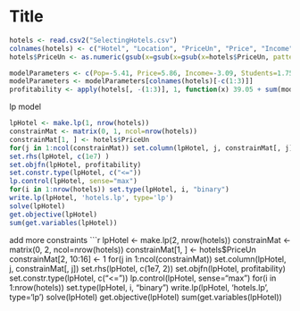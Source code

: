 Title
========================================================

```r
hotels <- read.csv2("SelectingHotels.csv")
colnames(hotels) <- c("Hotel", "Location", "PriceUn", "Price", "Income", "Students", "Pop")
hotels$PriceUn <- as.numeric(gsub(x=gsub(x=gsub(x=hotels$PriceUn, pattern="$", replacement="", fixed=TRUE), pattern=".", replacement="", fixed=TRUE), pattern=",", replacement=".", fixed=TRUE))

modelParameters <- c(Pop=-5.41, Price=5.86, Income=-3.09, Students=1.75)
modelParameters <- modelParameters[colnames(hotels)[-c(1:3)]]
profitability <- apply(hotels[, -(1:3)], 1, function(x) 39.05 + sum(modelParameters*x))
```

lp model
```r
lpHotel <- make.lp(1, nrow(hotels))
constrainMat <- matrix(0, 1, ncol=nrow(hotels))
constrainMat[1, ] <- hotels$PriceUn
for(j in 1:ncol(constrainMat)) set.column(lpHotel, j, constrainMat[, j])
set.rhs(lpHotel, c(1e7) )
set.objfn(lpHotel, profitability)
set.constr.type(lpHotel, c("<="))
lp.control(lpHotel, sense="max")
for(i in 1:nrow(hotels)) set.type(lpHotel, i, "binary")
write.lp(lpHotel, 'hotels.lp', type='lp')
solve(lpHotel)
get.objective(lpHotel)
sum(get.variables(lpHotel))
```
add more constraints
```r
lpHotel <- make.lp(2, nrow(hotels))
constrainMat <- matrix(0, 2, ncol=nrow(hotels))
constrainMat[1, ] <- hotels$PriceUn
constrainMat[2, 10:16] <- 1
for(j in 1:ncol(constrainMat)) set.column(lpHotel, j, constrainMat[, j])
set.rhs(lpHotel, c(1e7, 2))
set.objfn(lpHotel, profitability)
set.constr.type(lpHotel, c("<="))
lp.control(lpHotel, sense="max")
for(i in 1:nrow(hotels)) set.type(lpHotel, i, "binary")
write.lp(lpHotel, 'hotels.lp', type='lp')
solve(lpHotel)
get.objective(lpHotel)
sum(get.variables(lpHotel))
